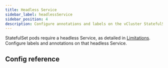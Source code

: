 ```yaml
---
title: Headless Service
sidebar_label: headlessService
sidebar_position: 4
description: Configure annotations and labels on the vCluster StatefulSet.
---
```



StatefulSet pods require a headless Service, as detailed in [Limitations](https://kubernetes.io/docs/concepts/workloads/controllers/statefulset/#limitations).  Configure labels and annotations on that headless Service.

## Config reference

<ControlPlaneHeadlessService/>


